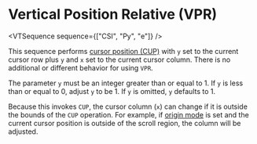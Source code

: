 
# Vertical Position Relative (VPR)

<VTSequence sequence={["CSI", "Py", "e"]} />

This sequence performs [cursor position (CUP)](/vt/cup) with `y` set
to the current cursor row plus `y` and `x` set to the current cursor column.
There is no additional or different behavior for using `VPR`.

The parameter `y` must be an integer greater than or equal to 1. If `y` is less than
or equal to 0, adjust `y` to be 1. If `y` is omitted, `y` defaults to 1.

Because this invokes `CUP`, the cursor column (`x`) can change if it is
outside the bounds of the `CUP` operation. For example, if
[origin mode](#TODO) is set and the current cursor position is outside
of the scroll region, the column will be adjusted.
